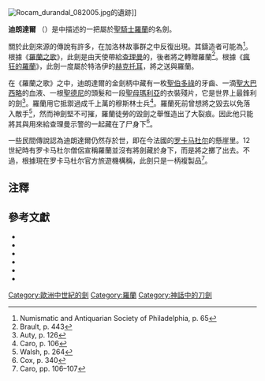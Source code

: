{{other uses|迪朗達爾 (消歧義)}}
[[File:Rocam_durandal_082005.jpg|thumb]]的遺跡]]

'''迪朗達爾''' （{{lang-fr|Durandal}}）是{{link-fr|加洛林故事群|Matière de France}}中描述的一把屬於[[聖騎士|聖騎士]][[羅蘭_(騎士)|羅蘭]]的名劍。

關於此劍來源的傳說有許多，在加洛林故事群之中反復出現。其鑄造者可能為{{link-de|鐵匠韋蘭|Wieland der Schmied}}<ref>Numismatic and Antiquarian Society of Philadelphia, p. 65</ref>。根據《[[羅蘭之歌|羅蘭之歌]]》，此劍是由天使帶給[[查理曼|查理曼]]的，後者將之轉贈羅蘭<ref>Brault, p. 443</ref>。根據《[[瘋狂的羅蘭|瘋狂的羅蘭]]》，此劍一度屬於特洛伊的[[赫克托耳|赫克托耳]]，{{link-fr|馬拉吉吉|Maugis}}將之送與羅蘭。

在《羅蘭之歌》之中，迪朗達爾的金劍柄中藏有一枚[[聖伯多祿|聖伯多祿]]的牙齒、一滴[[聖大巴西略|聖大巴西略]]的血液、一根[[聖德尼|聖德尼]]的頭髮和一段[[聖母瑪利亞|聖母瑪利亞]]的衣裝殘片，它是世界上最鋒利的劍<ref>Auty, p. 126</ref>。羅蘭用它抵禦過成千上萬的穆斯林士兵<ref>Caro, p. 106</ref>。羅蘭死前曾想將之毀去以免落入敵手<ref>Walsh, p. 264</ref>，然而神劍堅不可摧，羅蘭徒勞的毀劍之舉惟造出了大裂痕{{link-fr|羅蘭之痕|Brèche de Roland}}。因此他只能將其與用來給查理曼示警的{{link-fr|象牙號角|Olifant}}一起藏在了尸身下<ref>Cox, p. 340</ref>。

一些民間傳說認為迪朗達爾仍然存於世，即在今法國的[[罗卡马杜尔|罗卡马杜尔]]的懸崖里。12世紀時有罗卡马杜尔僧侶宣稱羅蘭並沒有將劍藏於身下，而是將之擲了出去。不過，根據現在罗卡马杜尔官方旅遊機構稱，此劍只是一柄複製品<ref>Caro, pp. 106–107</ref>。

==注釋==
{{Reflist|colwidth=20em}}

==參考文獻==
*{{Cite book |last=Auty|first=Robert|title=Traditions of Heroic and Epic Poetry|year=1980 |publisher=Modern Humanities Research Association|isbn=0-900547-72-3|location=London}}
*{{Cite book |last=Brault|first=Gerard J.|title=The Song of Roland: An Analytical Introduction and Commentary |year=1996 |publisher=Pennsylvania State Univ |isbn=0-271-02455-0 |location=University Park}}
*{{Cite book |last=Caro|first=Ina|title=The Road From the Past: Traveling Through History in France|url=https://archive.org/details/roadfrompasttrav00caro|year=1996|publisher=Harcourt Brace & Co.|isbn=0-15-600363-5|location=San Diego}}
*{{Cite book |last=Cox|first=George William|title=Popular Romances of the Middle Ages|url=https://archive.org/details/dli.granth.77639|year=1871 |publisher=Longmans, Green, and Co|location=London}}
*{{Cite book |last=Numismatic and Antiquarian Society of Philadelphia|first=|title=Proceedings of the Numismatic and Antiquarian Society of Philadelphia |url=https://archive.org/details/proceedingsofnum1902numi|year=1902 |publisher=Numismatic and Antiquarian Society of Philadelphia |location=Philadelphia}}
*{{Cite book |last=Walsh|first=William Shepard|title=Heroes and Heroines of Fiction|url=https://archive.org/details/heroesheroinesof00walsuoft|year=1914|publisher=J. B. Lippincott Co|location=London}}
{{法蘭西素材}}
[[Category:歐洲中世紀的劍|Category:歐洲中世紀的劍]]
[[Category:羅蘭|Category:羅蘭]]
[[Category:神話中的刀劍|Category:神話中的刀劍]]